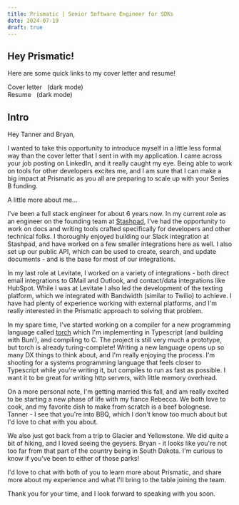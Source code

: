 ```yaml
---
title: Prismatic | Senior Software Engineer for SDKs
date: 2024-07-19
draft: true
---
```



## Hey Prismatic!

Here are some quick links to my cover letter and resume!

<div className="flex items-center">
  <Link
    href="/docs/Nick-Beaulieu-Senior-Software-Engineer-at-Prismatic-Cover-Light.pdf"
    target="_blank"
    rel="noopener noreferrer"
  >
    Cover letter
  </Link>
  &nbsp;
  <Link
    href="/docs/Nick-Beaulieu-Senior-Software-Engineer-at-Prismatic-Cover-Dark.pdf"
    target="_blank"
    rel="noopener noreferrer"
  >
    (dark mode)
  </Link>
</div>

<div className="flex items-center">
  <Link
    href="/docs/Nick-Beaulieu-Senior-Software-Engineer-Resume.pdf"
    target="_blank"
    rel="noopener noreferrer"
  >
    Resume
  </Link>
  &nbsp;
  <Link
    href="/docs/Nick-Beaulieu-Senior-Software-Engineer-Resume-Dark.pdf"
    target="_blank"
    rel="noopener noreferrer"
  >
    (dark mode)
  </Link>
</div>

## Intro

Hey Tanner and Bryan,

I wanted to take this opportunity to introduce myself in a little less formal way than the cover letter that I sent in with my application. I came across your job posting on LinkedIn, and it really caught my eye. Being able to work on tools for other developers excites me, and I am sure that I can make a big impact at Prismatic as you all are preparing to scale up with your Series B funding.

A little more about me...

I've been a full stack engineer for about 6 years now. In my current role as an engineer on the founding team at [Stashpad](https://stashpad.com), I've had the opportunity to work on docs and writing tools crafted specifically for developers and other technical folks. I thoroughly enjoyed building our Slack integration at Stashpad, and have worked on a few smaller integrations here as well. I also set up our public API, which can be used to create, search, and update documents - and is the base for most of our integrations.

In my last role at Levitate, I worked on a variety of integrations - both direct email integrations to GMail and Outlook, and contact/data integrations like HubSpot. While I was at Levitate I also led the development of the texting platform, which we integrated with Bandwidth (similar to Twilio) to achieve. I have had plenty of experience working with external platforms, and I'm really interested in the Prismatic approach to solving that problem.

In my spare time, I've started working on a compiler for a new programming language called [torch](https://github.com/nickbeaulieu/torch) which I'm implementing in Typescript (and building with Bun!), and compiling to C. The project is still very much a prototype, but torch is already turing-complete! Writing a new language opens up so many DX things to think about, and I'm really enjoying the process. I'm shooting for a systems programming language that feels closer to Typescript while you're writing it, but compiles to run as fast as possible. I want it to be great for writing http servers, with little memory overhead.

On a more personal note, I'm getting married this fall, and am really excited to be starting a new phase of life with my fiance Rebecca. We both love to cook, and my favorite dish to make from scratch is a beef bolognese. Tanner - I see that you're into BBQ, which I don't know too much about but I'd love to chat with you about.

We also just got back from a trip to Glacier and Yellowstone. We did quite a bit of hiking, and I loved seeing the geysers. Bryan - it looks like you're not too far from that part of the country being in South Dakota. I'm curious to know if you've been to either of those parks!

I'd love to chat with both of you to learn more about Prismatic, and share more about my experience and what I'll bring to the table joining the team.

Thank you for your time, and I look forward to speaking with you soon.
